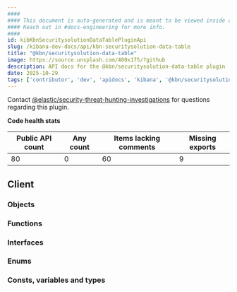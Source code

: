 ```yaml
---
####
#### This document is auto-generated and is meant to be viewed inside our experimental, new docs system.
#### Reach out in #docs-engineering for more info.
####
id: kibKbnSecuritysolutionDataTablePluginApi
slug: /kibana-dev-docs/api/kbn-securitysolution-data-table
title: "@kbn/securitysolution-data-table"
image: https://source.unsplash.com/400x175/?github
description: API docs for the @kbn/securitysolution-data-table plugin
date: 2025-10-29
tags: ['contributor', 'dev', 'apidocs', 'kibana', '@kbn/securitysolution-data-table']
---
```




Contact [@elastic/security-threat-hunting-investigations](https://github.com/orgs/elastic/teams/security-threat-hunting-investigations) for questions regarding this plugin.

**Code health stats**

| Public API count  | Any count | Items lacking comments | Missing exports |
|-------------------|-----------|------------------------|-----------------|
| 80 | 0 | 60 | 9 |

## Client

### Objects
<DocDefinitionList data={kbnSecuritysolutionDataTableObj.client.objects}/>

### Functions
<DocDefinitionList data={kbnSecuritysolutionDataTableObj.client.functions}/>

### Interfaces
<DocDefinitionList data={kbnSecuritysolutionDataTableObj.client.interfaces}/>

### Enums
<DocDefinitionList data={kbnSecuritysolutionDataTableObj.client.enums}/>

### Consts, variables and types
<DocDefinitionList data={kbnSecuritysolutionDataTableObj.client.misc}/>

